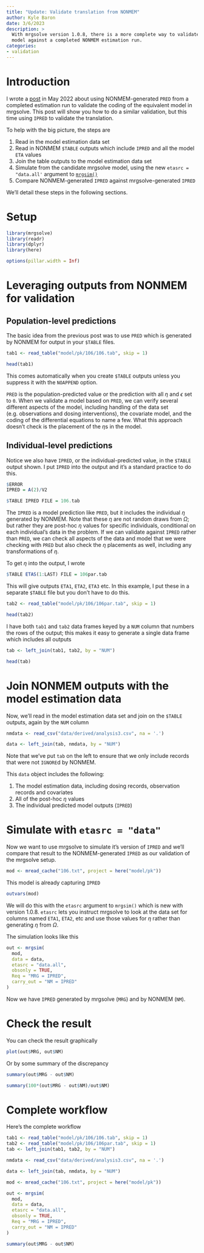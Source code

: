 ```yaml
---
title: "Update: Validate translation from NONMEM"
author: Kyle Baron
date: 3/6/2023
description: > 
  With mrgsolve version 1.0.8, there is a more complete way to validate your 
  model against a completed NONMEM estimation run.
categories:
- validation
---
```


# Introduction

I wrote a [post](https://mrgsolve.org/blog/posts/2022-05-validate-translation/) in May 2022 about using NONMEM-generated `PRED` from a completed
estimation run to validate the coding of the equivalent model in mrgsolve. This
post will show you how to do a similar validation, but this time using `IPRED`
to validate the translation. 

To help with the big picture, the steps are 

1. Read in the model estimation data set
1. Read in NONMEM  `$TABLE` outputs which include `IPRED` and all the model `ETA` values
1. Join the table outputs to the model estimation data set
1. Simulate from the candidate mrgsolve model, using the new `etasrc = "data.all'` argument to [`mrgsim()`](https://mrgsolve.org/docs/reference/mrgsim.html)
1. Compare NONMEM-generated `IPRED` against mrgsolve-generated `IPRED`

We'll detail these steps in the following sections. 


# Setup

```r
library(mrgsolve)
library(readr)
library(dplyr)
library(here)
```

```r
options(pillar.width = Inf)
```


# Leveraging outputs from NONMEM for validation

## Population-level predictions

The basic idea from the previous post was to use `PRED` which is generated 
by NONMEM for output in your `$TABLE` files. 

```r
tab1 <- read_table("model/pk/106/106.tab", skip = 1)

head(tab1)
```

This comes automatically when you create `$TABLE` outputs unless you 
suppress it with the `NOAPPEND` option. 

`PRED` is the population-predicted value or the prediction with all
$\eta$ and $\epsilon$ set to `0`. When we validate a model based on `PRED`, 
we can verify several different aspects of the model, including handling
of the data set (e.g. observations and dosing interventions), the covariate
model, and the coding of the differential equations to name a few. What this approach 
doesn't check is the placement of the $\eta$s in the model.

## Individual-level predictions

Notice we also have `IPRED`, or the individual-predicted value, in the 
`$TABLE` output shown. I put `IPRED` into the output and it's a standard practice 
to do this.


```r
$ERROR
IPRED = A(2)/V2

$TABLE IPRED FILE = 106.tab
```

The `IPRED` is a model prediction like `PRED`, but it includes the individual
$\eta$ generated by NONMEM. Note that these $\eta$ are not random draws
from $\Omega$; but rather they are post-hoc $\eta$ values for specific 
individuals, conditional on each individual's data in the problem. If we can validate against `IPRED`
rather than `PRED`, we can check all aspects of the data and model that we
were checking with `PRED` but also check the $\eta$ placements as well, including any transformations of 
$\eta$.

To get $\eta$ into the output, I wrote

```r
$TABLE ETAS(1:LAST) FILE = 106par.tab
```

This will give outputs `ETA1`, `ETA2`, `ETA3` etc. In this example, I put these in a separate
`$TABLE` file but you don't have to do this.

```r
tab2 <- read_table("model/pk/106/106par.tab", skip = 1)

head(tab2)
```

I have both `tab1` and `tab2` data frames keyed by a `NUM` column that numbers the rows of the 
output; this makes it easy to generate a single data frame which includes all 
outputs

```r
tab <- left_join(tab1, tab2, by = "NUM")

head(tab)
```

# Join NONMEM outputs with the model estimation data

Now, we'll read in the model estimation data set and join on the `$TABLE`
outputs, again by the `NUM` column

```r
nmdata <- read_csv("data/derived/analysis3.csv", na = '.')

data <- left_join(tab, nmdata, by = "NUM")
```

Note that we've put `tab` on the left to ensure that we only include records
that were not `IGNORE`d by NONMEM. 

This `data` object includes the following: 

1. The model estimation data, including dosing records, observation
   records and covariates
2. All of the post-hoc $\eta$ values
3. The individual predicted model outputs (`IPRED`)

# Simulate with `etasrc = "data"`

Now we want to use mrgsolve to simulate it's version of `IPRED` and 
we'll compare that result to the NONMEM-generated `IPRED` as our validation 
of the mrgsolve setup.

```r
mod <- mread_cache("106.txt", project = here("model/pk"))
```

This model is already capturing `IPRED`

```r
outvars(mod)
```


We will do this with the `etasrc` argument to `mrgsim()` which is 
new with version 1.0.8. `etasrc` lets you instruct mrgsolve to 
look at the data set for columns named `ETA1`, `ETA2`, etc and use 
those values for $\eta$ rather than generating $\eta$ from $\Omega$.

The simulation looks like this

```r
out <- mrgsim(
  mod, 
  data = data, 
  etasrc = "data.all", 
  obsonly = TRUE, 
  Req = "MRG = IPRED", 
  carry_out = "NM = IPRED"
)
```


Now we have `IPRED` generated by mrgsolve (`MRG`) and by NONMEM (`NM`).

# Check the result

You can check the result graphically

```r
plot(out$MRG, out$NM)
```

Or by some summary of the discrepancy 

```r
summary(out$MRG - out$NM)

summary(100*(out$MRG - out$NM)/out$NM)
```


# Complete workflow

Here's the complete workflow 

```r
tab1 <- read_table("model/pk/106/106.tab", skip = 1)
tab2 <- read_table("model/pk/106/106par.tab", skip = 1)
tab <- left_join(tab1, tab2, by = "NUM")

nmdata <- read_csv("data/derived/analysis3.csv", na = '.')

data <- left_join(tab, nmdata, by = "NUM")

mod <- mread_cache("106.txt", project = here("model/pk"))

out <- mrgsim(
  mod, 
  data = data, 
  etasrc = "data.all", 
  obsonly = TRUE, 
  Req = "MRG = IPRED", 
  carry_out = "NM = IPRED"
)

summary(out$MRG - out$NM)
```

